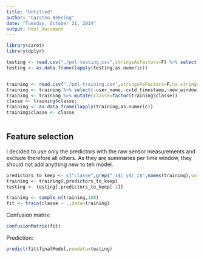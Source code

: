 ```yaml
---
title: "Untitled"
author: "Carsten Behring"
date: "Tuesday, October 21, 2014"
output: html_document
---
```


```r
library(caret)
library(dplyr)
```


```r

testing <- read.csv("./pml-testing.csv",stringsAsFactors=F) %>% select(-user_name,-cvtd_timestamp,-new_window)
testing <- as.data.frame(lapply(testing,as.numeric))


training <- read.csv("./pml-training.csv",stringsAsFactors=F,na.strings=c("NA",""))
training <- training %>% select(-user_name,-cvtd_timestamp,-new_window)
training <- training %>% mutate(classe=factor(training$classe))
classe <- training$classe;
training <- as.data.frame(lapply(training,as.numeric))
training$classe <- classe                                 



```

## Feature selection

I decided to use only the predictors with the raw sensor measurements and exclude therefore all others.
As they are summaries per time window, they should not add anything new to teh model.

```r
predictors_to_keep <- c("classe",grep("_x$|_y$|_z$",names(training),value = T))
training <- training[,predictors_to_keep]
testing <- testing[,predictors_to_keep[-1]]

```


```r
training <- sample_n(training,100)
fit <- train(classe ~ .,data=training)
```

Confusion matrix:
```r
confusionMatrix(fit)
```

Prediction:
```r
predict(fit$finalModel,newdata=testing)
```






